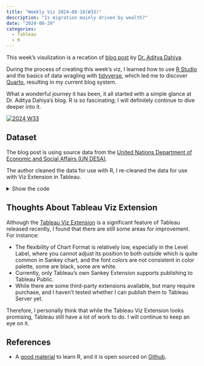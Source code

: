 ```yaml
---
title: "Weekly Viz 2024-08-18(W33)"
description: "Is migration mainly driven by wealth?"
date: "2024-08-29"
categories:
  - Tableau
  - R
---
```


This week's visulization is a recation of [blog post](https://aditya-dahiya.github.io/projects_presentations/data_vizs/owid_income_migrants.html){target="_blank"} by [Dr. Aditya Dahiya](https://aditya-dahiya.github.io/projects_presentations/about.html){target="_blank"}.

During the process of creating this week's viz, I learned how to use [R Studio](https://posit.co/download/rstudio-desktop/){target="_blank"} and the basics of data wragling with [tidyverse](https://www.tidyverse.org/){target="_blank"}, which led me to discover [Quarto](https://quarto.org/){target="_blank"}, resulting in my current blog system. 

What a wonderful journey it has been, it all started with a simple glance at Dr. Aditya Dahiya's blog. R is so fascinating; I will definitely continue to dive deeper into it.

```{=html}
<div class='tableauPlaceholder' id='viz1724939978880' style='position: relative'><noscript><a href='#'><img alt='2024 W33 ' src='https:&#47;&#47;public.tableau.com&#47;static&#47;images&#47;20&#47;2024W33VizExtensionSankey&#47;2024W33&#47;1_rss.png' style='border: none' /></a></noscript><object class='tableauViz'  style='display:none;'><param name='host_url' value='https%3A%2F%2Fpublic.tableau.com%2F' /> <param name='embed_code_version' value='3' /> <param name='site_root' value='' /><param name='name' value='2024W33VizExtensionSankey&#47;2024W33' /><param name='tabs' value='no' /><param name='toolbar' value='yes' /><param name='static_image' value='https:&#47;&#47;public.tableau.com&#47;static&#47;images&#47;20&#47;2024W33VizExtensionSankey&#47;2024W33&#47;1.png' /> <param name='animate_transition' value='yes' /><param name='display_static_image' value='yes' /><param name='display_spinner' value='yes' /><param name='display_overlay' value='yes' /><param name='display_count' value='yes' /><param name='language' value='en-US' /></object></div>                <script type='text/javascript'>                    var divElement = document.getElementById('viz1724939978880');                    var vizElement = divElement.getElementsByTagName('object')[0];                    if ( divElement.offsetWidth > 800 ) { vizElement.style.width='1200px';vizElement.style.height='927px';} else if ( divElement.offsetWidth > 500 ) { vizElement.style.width='1200px';vizElement.style.height='927px';} else { vizElement.style.width='100%';vizElement.style.height='727px';}                     var scriptElement = document.createElement('script');                    scriptElement.src = 'https://public.tableau.com/javascripts/api/viz_v1.js';                    vizElement.parentNode.insertBefore(scriptElement, vizElement);                </script>
```

## Dataset

The blog post is using source data from the [United Nations Department of Economic and Social Affairs (UN DESA)](https://www.un.org/development/desa/pd/content/international-migrant-stock){target="_blank"}.

The author cleaned the data for use with R, I re-cleaned the data for use with Viz Extension in Tableau. 

<details> 

<summary>Show the code</summary>

```R
library(tidyverse)

url_remote <- "https://www.un.org/development/desa/pd/sites/www.un.org.development.desa.pd/files/undesa_pd_2020_ims_stock_by_sex_destination_and_origin.xlsx"
url_local <- "international_migrant_stock_2020/undesa_pd_2020_ims_stock_by_sex_destination_and_origin.xlsx"

raw_df <- openxlsx::read.xlsx(
  xlsxFile = url_local,
  sheet = "Table 2",
  startRow = 10,
  colNames = TRUE
)

test <- raw_df |>
  select(-12) |> 
  janitor::clean_names() |> 
  as_tibble() |>
  rename(destination = region_development_group_of_destination) |> 
  mutate(destination = str_squish(destination)) |> 
  select(-c(x1, x3, x4)) |> 
  filter(str_detect(destination, "income")) |> 
  select(-world) |> 
  pivot_longer(
    cols = -destination,
    names_to = "origin",
    values_to = "value"
  ) |> 
  filter(str_detect(origin, "income")) |> 
  mutate(
    destination = snakecase::to_title_case(destination),
    origin = snakecase::to_title_case(origin)
  ) |>
  filter(
    (destination != "Middle Income Countries")
    &
      (origin != "Middle Income Countries")
  )

write_csv(migrant_flow, file = "international_migrant_stock_2020/migration.csv")
```

</details> 

## Thoughts About Tableau Viz Extension

Although the [Tableau Viz Extension](https://www.tableau.com/blog/visual-analytics-tableau-viz-extensions){target="_blank"} is a significant feature of Tableau released recently, I found that there are still some areas for improvement. For instance:

- The flexibility of Chart Format is relatively low, especially in the Level Label, where you cannot adjust its position to both outside which is quite common in Sankey chart, and the font colors are not consistent in color palette, some are black, some are white.
- Currently, only Tableau's own Sankey Extension supports publishing to Tableau Public.
- While there are some third-party extensions available, but many require purchase, and I haven't tested whether I can publish them to Tableau Server yet.

Therefore, I personally think that while the Tableau Viz Extension looks promising, Tableau still have a lot of work to do. I will continue to keep an eye on it.

## References

- A [good material](https://introduction-r-tidyverse.netlify.app/){target="_blank"} to learn R, and it is open sourced on [Github](https://github.com/sophie-a-lee/Introduction_R_Tidyverse_course){target="_blank"}.